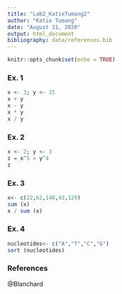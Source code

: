 ```yaml
---
title: "Lab2_KatieTumang2"
author: "Katie Tumang"
date: "August 31, 2020"
output: html_document
bibliography: data/references.bib
---
```


```r
knitr::opts_chunk$set(echo = TRUE)
```

### Ex. 1

```r
x <- 3; y <- 15
x + y
x - y
x * y
x / y
```

### Ex. 2

```r
x <- 2; y <- 3
z = x^5 > y^4
z
```

### Ex. 3

```r
x<- c(22,62,148,43,129)
sum (x)
x / sum (x)
```

### Ex. 4

```r
nucleotides<- c("A","T","C","G")
sort (nucleotides)
```

### References

@Blanchard
